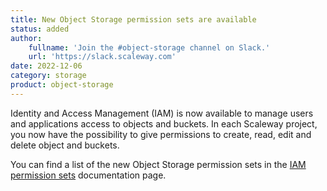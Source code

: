 ```yaml
---
title: New Object Storage permission sets are available 
status: added
author:
    fullname: 'Join the #object-storage channel on Slack.'
    url: 'https://slack.scaleway.com'
date: 2022-12-06
category: storage
product: object-storage
---
```


Identity and Access Management (IAM) is now available to manage users and applications access to objects and buckets. In each Scaleway project, you now have the possibility to give permissions to create, read, edit and delete object and buckets.

You can find a list of the new Object Storage permission sets in the [IAM permission sets](/identity-and-access-management/iam/reference-content/permission-sets/) documentation page.